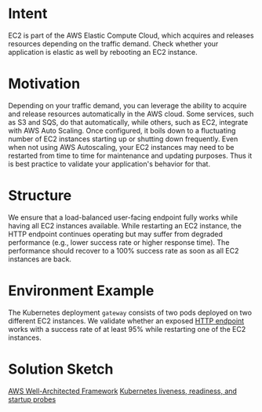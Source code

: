 # Intent

EC2 is part of the AWS Elastic Compute Cloud, which acquires and releases resources depending on the traffic demand.
Check whether your application is elastic as well by rebooting an EC2 instance.

# Motivation

Depending on your traffic demand, you can leverage the ability to acquire and release resources automatically in the AWS cloud.
Some services, such as S3 and SQS, do that automatically, while others, such as EC2, integrate with AWS Auto Scaling.
Once configured, it boils down to a fluctuating number of EC2 instances starting up or shutting down frequently.
Even when not using AWS Autoscaling, your EC2 instances may need to be restarted from time to time for maintenance and updating purposes.
Thus it is best practice to validate your application's behavior for that.

# Structure

We ensure that a load-balanced user-facing endpoint fully works while having all EC2 instances available.
While restarting an EC2 instance, the HTTP endpoint continues operating but may suffer from degraded performance (e.g., lower success rate or higher response time).
The performance should recover to a 100% success rate as soon as all EC2 instances are back.

# Environment Example

The Kubernetes deployment `gateway` consists of two pods deployed on two different EC2 instances.
We validate whether an exposed [HTTP endpoint](http://demo.steadybit.io/products) works with a success rate of at least 95% while restarting one of the EC2 instances.

# Solution Sketch

[AWS Well-Architected Framework](https://wa.aws.amazon.com/wat.concept.elasticity.en.html)
[Kubernetes liveness, readiness, and startup probes](https://kubernetes.io/docs/tasks/configure-pod-container/configure-liveness-readiness-startup-probes/)

